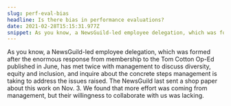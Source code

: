 ```yaml
---
slug: perf-eval-bias
headline: Is there bias in performance evaluations?
date: 2021-02-28T15:15:31.977Z
snippet: As you know, a NewsGuild-led employee delegation, which was formed after the enormous response from membership to the Tom Cotton Op-Ed published in June, has met twice with management to discuss diversity, equity and inclusion, and inquire about the concrete steps management is taking to address the issues raised. The NewsGuild last sent a shop paper about this work on Nov. 3. We found that more effort was coming from management, but their willingness to collaborate with us was lacking.
---
```


As you know, a NewsGuild-led employee delegation, which was formed after
the enormous response from membership to the Tom Cotton Op-Ed published
in June, has met twice with management to discuss diversity, equity and
inclusion, and inquire about the concrete steps management is taking to
address the issues raised. The NewsGuild last sent a shop paper about this
work on Nov. 3. We found that more effort was coming from management, but
their willingness to collaborate with us was lacking.